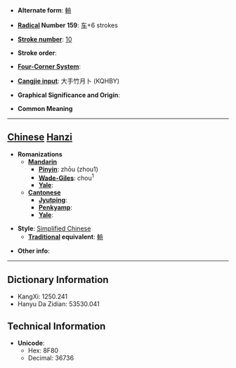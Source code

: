 * '''Alternate form''': [[輈]]

* '''[[Wiktionary:Chinese radical index| Radical]] Number 159''': [[Wiktionary:Chinese radical index 车|车]]+6 strokes

* '''[[Wiktionary:Chinese total strokes index|Stroke number]]''': [[Wiktionary:Chinese total strokes index 10|10]]

* '''Stroke order''': 

* '''[[Wiktionary:Chinese four corner index|Four-Corner System]]''': 

* '''[[Wiktionary:Chinese Cangjie index|Cangjie input]]''': 大手竹月卜 (KQHBY)

* '''Graphical Significance and Origin''': 

* '''Common Meaning'''

----

== [[Chinese]] [[Hanzi]] ==

* '''Romanizations'''
** '''[[Mandarin]]'''
*** '''[[Pinyin]]''': zhōu (zhou1)
*** '''[[Wade-Giles]]''': chou<sup>1</sup>
*** '''[[Yale]]''': 
** '''[[Cantonese]]'''
*** '''[[Jyutping]]''':
*** '''[[Penkyamp]]''': 
*** '''[[Yale]]''': 

* '''Style''': [[Simplified Chinese]] 
** '''[[Traditional Chinese|Traditional]] equivalent''': [[輈]]

* '''Other info''': 

----

== Dictionary Information ==

* KangXi: 1250.241
* Hanyu Da Zidian: 53530.041

== Technical Information ==

* '''Unicode''':
** Hex: 8F80
** Decimal: 36736